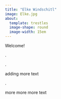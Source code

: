 ```yaml
---
title: "Elke Windschitl"
image: Elke.jpg
about: 
  template: trestles
  image-shape: round
  image-width: 15em
---
```


Welcome!

.

.

adding more text

.

more more more text
